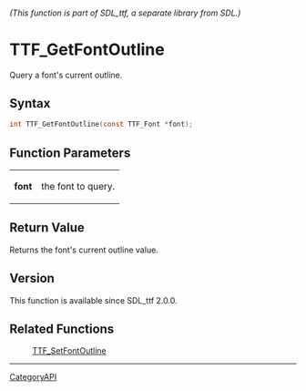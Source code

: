 ====== (This function is part of SDL_ttf, a separate library from SDL.) ======
= TTF_GetFontOutline =

Query a font's current outline.

== Syntax ==

<syntaxhighlight lang='c'>
int TTF_GetFontOutline(const TTF_Font *font);
</syntaxhighlight>

== Function Parameters ==

{|
|'''font'''
|the font to query.
|}

== Return Value ==

Returns the font's current outline value.

== Version ==

This function is available since SDL_ttf 2.0.0.

== Related Functions ==

:[[TTF_SetFontOutline]]

----
[[CategoryAPI]]


